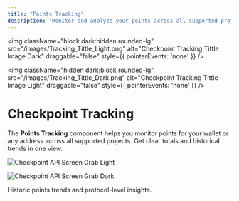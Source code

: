 ```yaml
---
title: "Points Tracking"
description: "Monitor and analyze your points across all supported projects"
---
```

<img 
  className="block dark:hidden rounded-lg" 
  src="/images/Tracking_Tittle_Light.png" 
  alt="Checkpoint Tracking Tittle Image Dark"
  draggable="false"
  style={{ pointerEvents: 'none' }}
/>

<img 
  className="hidden dark:block rounded-lg" 
  src="/images/Tracking_Tittle_Dark.png" 
  alt="Checkpoint Tracking Tittle Image Light"
  draggable="false"
  style={{ pointerEvents: 'none' }}
/>

# Checkpoint Tracking

The **Points Tracking** component helps you monitor points for your wallet or any address across all supported projects. Get clear totals and historical trends in one view.

<img 
  className="block dark:hidden rounded-lg" 
  src="/images/Tracking_Screen_Light.png" 
  alt="Checkpoint API Screen Grab Light"
/>

<img 
  className="hidden dark:block rounded-lg" 
  src="/images/Tracking_Screen_Dark.png" 
  alt="Checkpoint API Screen Grab Dark"
/>

<Card title="Start Tracking" icon="link" href="https://checkpoint.exchange/track-portfolio" horizontal>
  Historic points trends and protocol-level insights.
</Card>